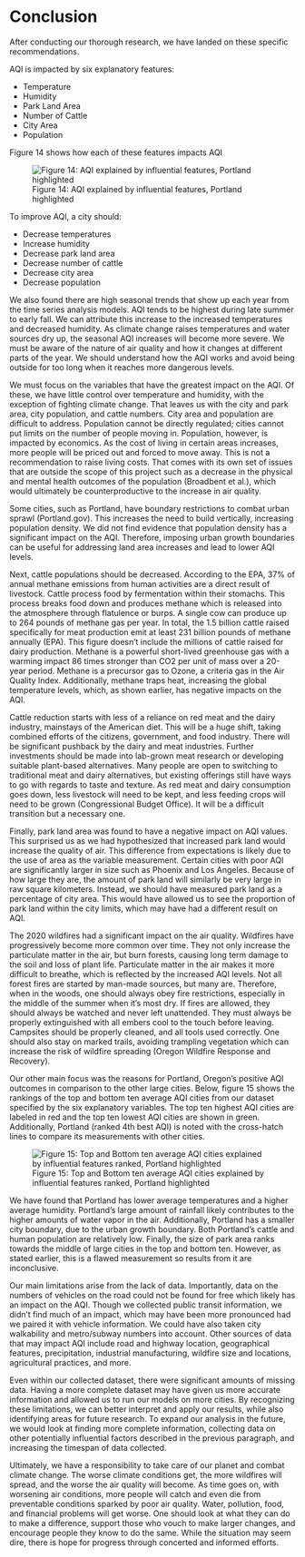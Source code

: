 # Conclusion

After conducting our thorough research, we have landed on these specific recommendations. 

AQI is impacted by six explanatory features:  

- Temperature
- Humidity
- Park Land Area
- Number of Cattle
- City Area
- Population

 Figure 14 shows how each of these features impacts AQI

![Figure 14: AQI explained by influential features, Portland highlighted](https://github.com/wu-msds-capstones/Air-Quality-Index/blob/main/images/aqi_features_scatterplots_final.png?raw=true)

To improve AQI, a city should:  

- Decrease temperatures
- Increase humidity
- Decrease park land area
- Decrease number of cattle
- Decrease city area
- Decrease population

We also found there are high seasonal trends that show up each year from the time series analysis models.  AQI tends to be highest during late summer to early fall. We can attribute this increase to the increased temperatures and decreased humidity. As climate change raises temperatures and water sources dry up, the seasonal AQI increases will become more severe. We must be aware of the nature of air quality and how it changes at different parts of the year. We should understand how the AQI works and avoid being outside for too long when it reaches more dangerous levels. 

We must focus on the variables that have the greatest impact on the AQI. Of these, we have little control over temperature and humidity, with the exception of fighting climate change. That leaves us with the city and park area, city population, and cattle numbers. City area and population are difficult to address. Population cannot be directly regulated; cities cannot put limits on the number of people moving in. Population, however, is impacted by economics. As the cost of living in certain areas increases, more people will be priced out and forced to move away. This is not a recommendation to raise living costs. That comes with its own set of issues that are outside the scope of this project such as a decrease in the physical and mental health outcomes of the population (Broadbent et al.), which would ultimately be counterproductive to the increase in air quality. 

Some cities, such as Portland, have boundary restrictions to combat urban sprawl (Portland.gov). This increases the need to build vertically, increasing population density. We did not find evidence that population density has a significant impact on the AQI.  Therefore, imposing urban growth boundaries can be useful for addressing land area increases and lead to lower AQI levels.

Next, cattle populations should be decreased.  According to the EPA, 37% of annual methane emissions from human activities are a direct result of livestock. Cattle process food by fermentation within their stomachs. This process breaks food down and produces methane which is released into the atmosphere through flatulence or burps. A single cow can produce up to 264 pounds of methane gas per year. In total, the 1.5 billion cattle raised specifically for meat production emit at least 231 billion pounds of methane annually (EPA). This figure doesn’t include the millions of cattle raised for dairy production. Methane is a powerful short-lived greenhouse gas with a warming impact 86 times stronger than CO2 per unit of mass over a 20-year period. Methane is a precursor gas to Ozone, a criteria gas in the Air Quality Index. Additionally, methane traps heat, increasing the global temperature levels, which, as shown earlier, has negative impacts on the AQI. 

Cattle reduction starts with less of a reliance on red meat and the dairy industry, mainstays of the American diet. This will be a huge shift, taking combined efforts of the citizens, government, and food industry. There will be significant pushback by the dairy and meat industries. Further investments should be made into lab-grown meat research or developing suitable plant-based alternatives. Many people are open to switching to traditional meat and dairy alternatives, but existing offerings still have ways to go with regards to taste and texture. As red meat and dairy consumption goes down, less livestock will need to be kept, and less feeding crops will need to be grown (Congressional Budget Office). It will be a difficult transition but a necessary one. 

Finally, park land area was found to have a negative impact on AQI values. This surprised us as we had hypothesized that increased park land would increase the quality of air. This difference from expectations is likely due to the  use of area as the variable measurement. Certain cities with poor AQI are significantly larger in size such as Phoenix and Los Angeles. Because of how large they are, the amount of park land will similarly be very large in raw square kilometers. Instead, we should have measured park land as a percentage of city area. This would have allowed us to see the proportion of park land within the city limits, which may have had a different result on AQI. 

The 2020 wildfires had a significant impact on the air quality. Wildfires have progressively become more common over time. They not only increase the particulate matter in the air, but burn forests, causing long term damage to the soil and loss of plant life. Particulate matter in the air makes it more difficult to breathe, which is reflected by the increased AQI levels. Not all forest fires are started by man-made sources, but many are. Therefore, when in the woods, one should always obey fire restrictions, especially in the middle of the summer when it’s most dry. If fires are allowed, they should always be watched and never left unattended. They must always be properly extinguished with all embers cool to the touch before leaving. Campsites should be properly cleaned, and all tools used correctly. One should also stay on marked trails, avoiding trampling vegetation which can increase the risk of wildfire spreading (Oregon Wildfire Response and Recovery).

Our other main focus was the reasons for Portland, Oregon’s positive AQI outcomes in comparison to the other large cities. Below, figure 15 shows the rankings of the top and bottom ten average AQI cities from our dataset specified by the six explanatory variables. The top ten highest AQI cities are labeled in red and the top ten lowest AQI cities are shown in green. Additionally, Portland (ranked 4th best AQI) is noted with the cross-hatch lines to compare its measurements with other cities. 

![Figure 15: Top and Bottom ten average AQI cities explained by influential features ranked, Portland highlighted](https://github.com/wu-msds-capstones/Air-Quality-Index/blob/main/images/top_bottom_10_final.png?raw=true)

We have found that Portland has lower average temperatures and a higher average humidity. Portland’s large amount of rainfall likely contributes to the higher amounts of water vapor in the air. Additionally, Portland has a smaller city boundary, due to the urban growth boundary. Both Portland’s cattle and human population are relatively low. Finally, the size of park area ranks towards the middle of large cities in the top and bottom ten. However, as stated earlier, this is a flawed measurement so results from it are inconclusive. 

Our main limitations arise from the lack of data. Importantly, data on the numbers of vehicles on the road could not be found for free which likely has an impact on the AQI. Though we collected public transit information, we didn’t find much of an impact, which may have been more pronounced had we paired it with vehicle information. We could have also taken city walkability and metro/subway numbers into account. Other sources of data that may impact AQI include road and highway location, geographical features, precipitation, industrial manufacturing, wildfire size and locations, agricultural practices, and more. 

Even within our collected dataset, there were significant amounts of missing data. Having a more complete dataset may have given us more accurate information and allowed us to run our models on more cities. By recognizing these limitations, we can better interpret and apply our results, while also identifying areas for future research. To expand our analysis in the future, we would look at finding more complete information, collecting data on other potentially influential factors described in the previous paragraph, and increasing the timespan of data collected.

Ultimately, we have a responsibility to take care of our planet and combat climate change. The worse climate conditions get, the more wildfires will spread, and the worse the air quality will become. As time goes on, with worsening air conditions, more people will catch and even die from preventable conditions sparked by poor air quality.  Water, pollution, food, and financial problems will get worse. One should look at what they can do to make a difference, support those who vouch to make larger changes, and encourage people they know to do the same. While the situation may seem dire, there is hope for progress through concerted and informed efforts.


